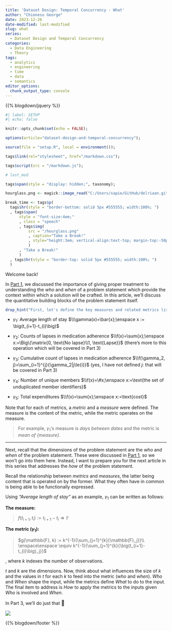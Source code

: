 ```yaml
---
title: 'Dataset Design: Temporal Concurrency - What'
author: "Chionesu George"
date: 2023-12-26
date-modified: last-modified
slug: what
series: 
  - Dataset Design and Temporal Concurrency
categories:
  - Data Engineering
  - Theory
tags:
  - analytics
  - engineering
  - time
  - data
  - semantics
editor_options: 
  chunk_output_type: console
---
```


{{% blogdown/jquery %}}

```r
#| label: SETUP
#| echo: false

knitr::opts_chunk$set(echo = FALSE);

options(article="dataset-design-and-temporal-concurrency");

source(file = "setup.R", local = environment());

tags$link(rel="stylesheet", href="/markdown.css");

tags$script(src = "/markdown.js");

# last_mod

tags$span(style = "display: hidden;", taxonomy);

hourglass.png <- magick::image_read("C:/Users/sapie/GitHub/delriaan.github.io/static/hourglass.png");

break_time <- tags$p(
  tags$hr(style = "border-bottom: solid 5px #555555; width:100%; ")
  , tags$span(
      style = "font-size:4em;"
      , class = "speech"
      , tags$img(
          src = "/hourglass.png"
          , caption="Take a Break!"
          , style="height:3em; vertical-align:text-top; margin-top:-50px; float:left"
          )
      , "Take a Break!"
      )
  , tags$hr(style = "border-top: solid 5px #555555; width:100%; ")
  )

```

[Welcome back!]{.decorativeText} 

In [Part 1](../who-and-when){target="blank"}, we discussed the importance of giving proper treatment to understanding the *who* and *when* of a problem statement which provide the context within which a solution will be crafted. In this article, we'll discuss the quantitative building blocks of the problem statement itself.

```r
drop_hint("First, let's define the key measures and related metrics listed in the problem statement:", context = "posthoc", toggleGroup = 1) 
```

- [ $\gamma_1$]{.bigMath}: [Average length of stay]{#msg_1} $\\\gamma(x)=\bar{x};\enspace x := \big(t_{i+1}-t_{i}\big)$

- [ $\gamma_2$]{.bigMath}: [Counts of lapses in medication adherence]{#msg_2} $\\f(x)=\sum{x};\enspace x:=\Big\{\matrix{0, \text{No lapse}\\1, \text{Lapse}}$ (there's more to this operation which will be covered in Part 3)
  
- [ $\gamma_3$]{.bigMath}: [Cumulative count of lapses in medication adherence]{#msg_3} $\\f(\gamma_2, j)=\sum_{i=1}^{j}{\gamma_2|j\le{i}}$ (yes, I have not defined $j$: that will be covered in Part 3)

- [ $\gamma_{4}$]{.bigMath}: [Number of unique members]{#msg_4} $\\f(x)=\#x;\enspace x:=\text{the set of unduplicated member identifiers}$
  
- [ $\gamma_5$]{.bigMath}: [Total expenditures]{#msg_5} $\\f(x)=\sum{x};\enspace x:=\text{cost}$

Note that for each of metrics, a *metric* and a *measure* were defined. The measure is the content of the metric, while the metric operates on the measure.

>
For example, [ $\gamma_1$]{msg_id=1}'s measure is *days between dates* and the metric is *mean of {measure}*.


<hr style="width:100%">

Next, recall that the dimensions of the problem statement are the *who* and *when* of the problem statement. These were discussed in [Part 1](../who-and-when){target="_blank"}, so we won't go into them here. Instead, I want to prepare you for the next article in this series that addresses the *how* of the problem statement.

Recall the relationship between *metrics* and *measures*, the latter being content that is operated on by the former. What they often have in common is being able to be functionally expressed.

Using *"Average length of stay"* as an example, [ $\gamma_1$]{msg_id=1} can be written as follows:

**The measure:**

>
$f(t_{i+1}, t_i) := t_{i+1}-t_i \Rightarrow \mathbb{F}$

**The metric $(\gamma_1)$:**

>
$g(\mathbb{F}, k) := k^{-1}{\sum_{j=1}^{k}{\mathbb{F}_j}}\\ \enspace\enspace \equiv k^{-1}{\sum_{j=1}^{k}{\big(t_{i+1}-t_{i}\big)_j}}$

, where $k$ indexes the number of observations. 

[ $t$]{.bigMath} and [ $k$]{.bigMath} are the dimensions. Now, think about what influences the size of $k$ and the values in $t$ for each $k$ to feed into the metric (*who* and *when*). *Who* and *When* shape the input, while the metrics define *What* to do to the input. The final item to address is *How* to apply the metrics to the inputs given *Who* is involved and *When*.

In Part 3, we'll do just that [&#128578;]{style="font-size:larger;"}

![](/decorative_line.png){.decorative-line}

{{% blogdown/footer %}}